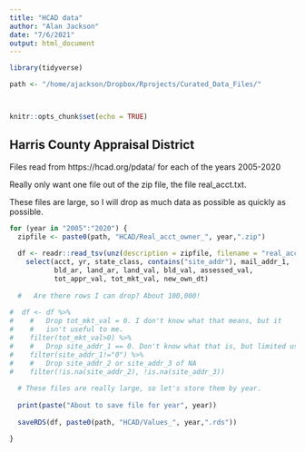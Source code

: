 ```yaml
---
title: "HCAD data"
author: "Alan Jackson"
date: "7/6/2021"
output: html_document
---
```


```r
library(tidyverse)

path <- "/home/ajackson/Dropbox/Rprojects/Curated_Data_Files/"



knitr::opts_chunk$set(echo = TRUE)
```

## Harris County Appraisal District

Files read from https://hcad.org/pdata/ for each of the years 2005-2020

Really only want one file out of the zip file, the file real_acct.txt.

These files are large, so I will drop as much data as possible as 
quickly as possible.


```r

for (year in "2005":"2020") {
  zipfile <- paste0(path, "HCAD/Real_acct_owner_", year,".zip")
  
  df <- readr::read_tsv(unz(description = zipfile, filename = "real_acct.txt"), col_names = TRUE, col_types = strrep("c", 71)) %>% 
    select(acct, yr, state_class, contains("site_addr"), mail_addr_1, 
           bld_ar, land_ar, land_val, bld_val, assessed_val, 
           tot_appr_val, tot_mkt_val, new_own_dt)
  
  #   Are there rows I can drop? About 100,000!
  
#  df <- df %>% 
#    #   Drop tot_mkt_val = 0. I don't know what that means, but it 
#    #   isn't useful to me.
#    filter(tot_mkt_val>0) %>% 
#    #   Drop site_addr_1 == 0. Don't know what that is, but limited usefulness.
#    filter(site_addr_1!="0") %>% 
#    #   Drop site_addr_2 or site_addr_3 of NA
#    filter(!is.na(site_addr_2), !is.na(site_addr_3))
  
  # These files are really large, so let's store them by year.
  
  print(paste("About to save file for year", year))
  
  saveRDS(df, paste0(path, "HCAD/Values_", year,".rds"))

}


```

